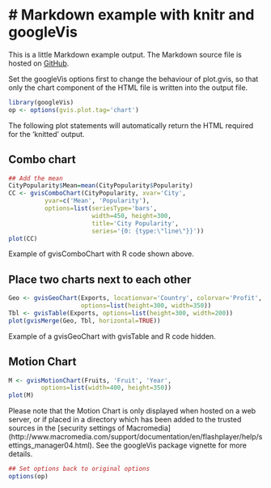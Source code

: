 <!--
%\VignetteEngine{knitr::knitr}
%\VignetteIndexEntry{Markdown example with knitr and googleVis}
-->
# Markdown example with knitr and googleVis
===========================================
This is a little Markdown example output. The Markdown source file is hosted on [GitHub](https://github.com/mages/googleVis/blob/master/vignettes/Using_googleVis_with_knitr.Rmd).

Set the googleVis options first to change the behaviour of plot.gvis, so that only the chart component of the HTML file is written into the output file.

```r
library(googleVis)
op <- options(gvis.plot.tag='chart')
```
The following plot statements will automatically return  the HTML
required for the 'knitted' output. 

## Combo chart
```r
## Add the mean
CityPopularity$Mean=mean(CityPopularity$Popularity)
CC <- gvisComboChart(CityPopularity, xvar='City',
          yvar=c('Mean', 'Popularity'),
          options=list(seriesType='bars',
                       width=450, height=300,
                       title='City Popularity',
                       series='{0: {type:\"line\"}}'))
plot(CC)
```
Example of gvisComboChart with R code shown above.

## Place two charts next to each other
```r
Geo <- gvisGeoChart(Exports, locationvar='Country', colorvar='Profit', 
                    options=list(height=300, width=350)) 
Tbl <- gvisTable(Exports, options=list(height=300, width=200))
plot(gvisMerge(Geo, Tbl, horizontal=TRUE))
``````
Example of a gvisGeoChart with gvisTable and R code hidden.

## Motion Chart
```r
M <- gvisMotionChart(Fruits, 'Fruit', 'Year',
         options=list(width=400, height=350))
plot(M)
```
Please note that the Motion Chart is only displayed when hosted on a
web server, or if placed in a directory which has been added to the 
trusted sources in the [security settings of Macromedia]
(http://www.macromedia.com/support/documentation/en/flashplayer/help/settings_manager04.html). 
See the googleVis package vignette for more details. 

```r
## Set options back to original options
options(op)
```
